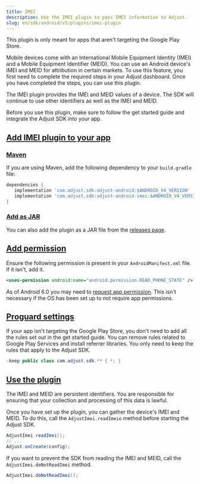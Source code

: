 ```yaml
---
title: IMEI
description: Use the IMEI plugin to pass IMEI information to Adjust.
slug: en/sdk/android/v5/plugins/imei-plugin
---
```


<Callout type="important">

This plugin is only meant for apps that aren't targeting the Google Play Store.

</Callout>

Mobile devices come with an International Mobile Equipment Identity (IMEI) and a Mobile Equipment Identifier (MEID). You can use an Android device's IMEI and MEID for attribution in certain markets. To use this feature, you first need to complete the required steps in your Adjust dashboard. Once you have completed the steps, you can use this plugin.

The IMEI plugin provides the IMEI and MEID values of a device. The SDK will continue to use other identifiers as well as the IMEI and MEID.

Before you use this plugin, make sure to follow the get started guide and integrate the Adjust SDK into your app.

## [Add IMEI plugin to your app](add-imei-plugin-to-your-app)

### [Maven](maven)

If you are using Maven, add the following dependency to your `build.gradle` file:

<CodeBlock title="build.gradle">

```groovy
dependencies {
   implementation 'com.adjust.sdk:adjust-android:$ANDROID_V4_VERSION'
   implementation 'com.adjust.sdk:adjust-android-imei:$ANDROID_V4_VERSION'
}

```

</CodeBlock>

### [Add as JAR](add-as-jar)

You can also add the plugin as a JAR file from the [releases page](https://github.com/adjust/android_sdk/releases).

## [Add permission](add-permission)

Ensure the following permission is present in your `AndroidManifest.xml` file. If it isn't, add it.

<CodeBlock title="AndroidManifest.xml">

```xml
<uses-permission android:name="android.permission.READ_PHONE_STATE" />
```

</CodeBlock>

As of Android 6.0 you may need to [request app permission](https://developer.android.com/training/permissions/requesting). This isn't necessary if the OS has been set up to not require app permissions.

## [Proguard settings](proguard-settings)

If your app isn't targeting the Google Play Store, you don't need to add all the rules set out in the get started guide. You can remove rules related to Google Play Services and install referrer libraries. You only need to keep the rules that apply to the Adjust SDK.

<CodeBlock title="Proguard.pro">

```java
-keep public class com.adjust.sdk.** { *; }
```

</CodeBlock>

## [Use the plugin](use-the-plugin)

<Callout type="important">

The IMEI and MEID are persistent identifiers. You are responsible for ensuring that your collection and processing of this data is lawful.

</Callout>

Once you have set up the plugin, you can gather the device's IMEI and MEID. To do this, call the `AdjustImei.readImeie` method before starting the Adjust SDK.

<Tabs>
<Tab title="Java">

```java
AdjustImei.readImei();
// ...
Adjust.onCreate(config);
```

</Tab>
</Tabs>

If you want to prevent the SDK from reading the IMEI and MEID, call the `AdjustImei.doNotReadImei` method.

<Tabs>
<Tab title="Java">

```java
AdjustImei.doNotReadImei();
```

</Tab>
</Tabs>
